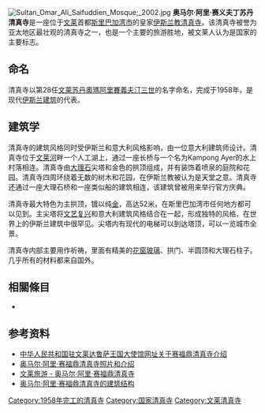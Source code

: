 [[File:Sultan_Omar_Ali_Saifuddien_Mosque;_2002.jpg|thumb]]
'''奥马尔·阿里·赛义夫丁苏丹清真寺'''是一座位于[[文莱|文莱]]首都[[斯里巴加湾市|斯里巴加湾市]]的皇家[[伊斯兰教|伊斯兰教]][[清真寺|清真寺]]。该清真寺被誉为亚太地区最壮观的清真寺之一，也是一个主要的旅游胜地，被文莱人认为是国家的主要标志。

== 命名 ==
清真寺以第28任[[文莱苏丹|文莱苏丹]][[奧瑪阿里賽義夫汀三世|奧瑪阿里賽義夫汀三世]]的名字命名，完成于1958年，是现代[[伊斯兰建筑|伊斯兰建筑]]的代表。

== 建筑学 ==
清真寺的建筑风格同时受伊斯兰和意大利风格影响，由一位意大利建筑师设计。清真寺位于[[文莱河|文莱河]]畔一个人工湖上，通过一座长桥与一个名为Kampong Ayer的水上村落相连。清真寺由[[大理石|大理石]]尖塔和金色的拱顶组成，并有装饰着喷泉的庭院和花园。清真寺四周环绕着无数的树木和花园，在伊斯兰教被认为是天堂之意。清真寺还通过一座大理石桥和一座类似船的建筑相连，该建筑曾被用来举行官方庆典。

清真寺最大特色为主拱顶，镀以纯[[金|金]]，高达52米，在斯里巴加湾市任何地方都可以见到。主尖塔将[[文艺复兴|文艺复兴]]和意大利建筑风格结合在一起，形成独特的风格，在世界上的伊斯兰建筑中很罕见。尖塔内有现代的电梯可以到达塔顶，可以一览城市全景。

清真寺内部主要用作祈祷，里面有精美的[[花窗玻璃|花窗玻璃]]、拱门、半圆顶和大理石柱子。几乎所有的材料都来自国外。
== 相關條目 ==
* {{link-en|哈山納·包奇亞清真寺|Jame' Asr Hassanil Bolkiah Mosque}}

== 参考资料 ==
* [http://www.fmprc.gov.cn/ce/cebn/chn/lszl/wlfq/t273505.htm 中华人民共和国驻文莱达鲁萨王国大使馆网址关于赛福鼎清真寺介绍]{{dead link|date=2017年12月 |bot=InternetArchiveBot |fix-attempted=yes }}
* [https://web.archive.org/web/20080410231440/http://encarta.msn.com/media_461513568_761560661_-1_1/Sultan_Omar_Ali_Saifuddin_Mosque_Brunei.html 奥马尔·阿里·赛福鼎清真寺照片和介绍]
* [http://www.tourismbrunei.com/overview/bandar.html 文莱旅游 - 奥马尔·阿里·赛福鼎清真寺] {{Wayback|url=http://www.tourismbrunei.com/overview/bandar.html |date=20070602153939 }}
* [https://web.archive.org/web/20061016104726/http://www.glasssteelandstone.com/BX/SaifuddinMosque.html 奥马尔·阿里·赛福鼎清真寺的建筑结构]

{{coord|4|53|22.48|N|114|56|20.89|E|display=title}}

[[Category:1958年完工的清真寺|Category:1958年完工的清真寺]]
[[Category:国家清真寺|Category:国家清真寺]]
[[Category:文莱清真寺|Category:文莱清真寺]]